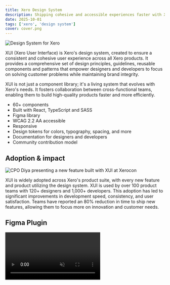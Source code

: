 ```yaml
---
title: Xero Design System
description: Shipping cohesive and accessible experiences faster with XUI.
date: 2025-10-01
tags: ['xero', 'design system']
cover: cover.png
---
```


![Design System for Xero](cover.png)

XUI (Xero User Interface) is Xero's design system, created to ensure a consistent and cohesive user experience across all Xero products. It provides a comprehensive set of design principles, guidelines, reusable components and patterns that empower designers and developers to focus on solving customer problems while maintaining brand integrity.

XUI is not just a component library; it's a living system that evolves with Xero's needs. It fosters collaboration between cross-functional teams, enabling them to build high-quality products faster and more efficiently.

- 60+ components
- Built with React, TypeScript and SASS
- Figma library
- WCAG 2.2 AA accessible
- Responsive
- Design tokens for colors, typography, spacing, and more
- Documentation for designers and developers
- Community contribution model

## Adoption & impact

![CPO Diya presenting a new feature built with XUI at Xerocon](b5535f85e598083feef1a0074b0299114a317f05-0016.png "Xero's Chief Product Officer Diya Jolly presenting a new feature built with XUI at Xerocon.")

XUI is widely adopted across Xero's product suite, with every new feature and product utilizing the design system. XUI is used by over 100 product teams with 120+ designers and 1,000+ developers. This adoption has led to significant improvements in development speed, consistency, and user satisfaction. Teams have reported an 80% reduction in time to ship new features, allowing them to focus more on innovation and customer needs.

## Figma Plugin

<Video autoplay loop muted playsinline controls={false} video="xui-figma-plugin.mp4" />

Onboarding to a new design system can be a daunting task, unfamiliar names and different component patterns can be difficult to pick up. We wanted the experience to be as seamless as possible, promoting discovery of components and best practices.
We integrated XUI's Figma library directly into the plugin so that when someone selects a XUI component, they can see the documentation for that component without searching.

